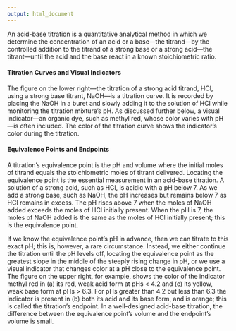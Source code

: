 ```yaml
---
output: html_document
---
```


<!-- The following script makes it possible to use the mhchem -->

<!-- latex package in a .Rmd file and to knit it into an .html file -->

<!-- the font size is scaled to 90% to match text -->

```{=html}
<script type="text/x-mathjax-config">
MathJax.Hub.Config({
  TeX: {
    extensions: ["[Contrib]/mhchem/mhchem.js"]
}
});
MathJax.Hub.Config({ 
        "HTML-CSS": { scale: 90 }, 
        SVG: { linebreaks: { automatic:true } }, 
 });
</script>
```
<!-- text for introduction -->

An acid-base titration is a quantitative analytical method in which we determine the concentration of an acid or a base---the titrand---by the controlled addition to the titrand of a strong base or a strong acid---the titrant---until the acid and the base react in a known stoichiometric ratio.   

#### Titration Curves and Visual Indicators

The figure on the lower right---the titration of a strong acid titrand, HCl, using a strong base titrant, NaOH---is a titration curve. It is recorded by placing the NaOH in a buret and slowly adding it to the solution of HCl while monitoring the titration mixture's pH. As discussed further below, a visual indicator---an organic dye, such as methyl red, whose color varies with pH---is often included. The color of the titration curve shows the indicator's color during the titration. 

#### Equivalence Points and Endpoints

A titration's equivalence point is the pH and volume where the initial moles of titrand equals the stoichiometric moles of titrant delivered. Locating the equivalence point is the essential measurement in an acid-base titration. A solution of a strong acid, such as HCl, is acidic with a pH below 7. As we add a strong base, such as NaOH, the pH increases but remains below 7 as HCl remains in excess. The pH rises above 7 when the moles of NaOH added exceeds the moles of HCl initially present. When the pH is 7, the moles of NaOH added is the same as the moles of HCl initially present; this is the equivalence point.

If we know the equivalence point's pH in advance, then we can titrate to this exact pH; this is, however, a rare circumstance. Instead, we either continue the titration until the pH levels off, locating the equivalence point as the greatest slope in the middle of the steeply rising change in pH, or we use a visual indicator that changes color at a pH close to the equivalence point. The figure on the upper right, for example, shows the color of the indicator methyl red in (a) its red, weak acid form at pHs < 4.2 and (c) its yellow, weak base form at pHs > 6.3. For pHs greater than 4.2 but less than 6.3 the indicator is present in (b) both its acid and its base form, and is orange; this is called the titration's endpoint. In a well-designed acid-base titration, the difference between the equivalence point's volume and the endpoint's volume is small.

 
